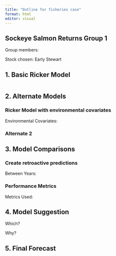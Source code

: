 ```yaml
---
title: "Outline for fisheries case"
format: html
editor: visual
---
```


## Sockeye Salmon Returns Group 1

Group members:

Stock chosen: Early Stewart

## 1. Basic Ricker Model

```r

```

## 2. Alternate Models

### Ricker Model with environmental covariates

Environmental Covariates:

### Alternate 2

## 3. Model Comparisons

### Create retroactive predictions

Between Years:

### Performance Metrics

Metrics Used:

## 4. Model Suggestion

Which?

Why?

## 5. Final Forecast
